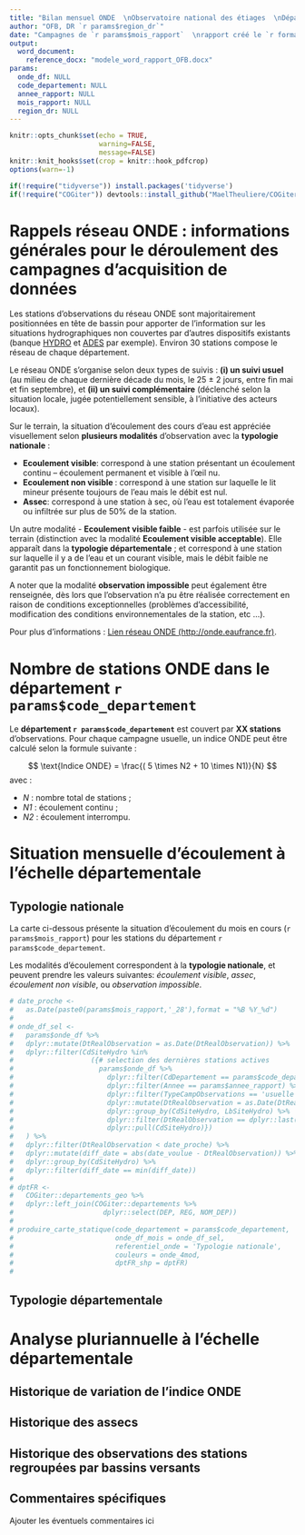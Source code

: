 ```yaml
---
title: "Bilan mensuel ONDE  \nObservatoire national des étiages  \nDépartement `r params$code_departement`"
author: "OFB, DR `r params$region_dr`"
date: "Campagnes de `r params$mois_rapport`  \nrapport créé le `r format(Sys.time(), '%d %B %Y')`"
output: 
  word_document:
    reference_docx: "modele_word_rapport_OFB.docx"
params:
  onde_df: NULL
  code_departement: NULL
  annee_rapport: NULL
  mois_rapport: NULL
  region_dr: NULL
---
```


```r
knitr::opts_chunk$set(echo = TRUE, 
                      warning=FALSE, 
                      message=FALSE)
knitr::knit_hooks$set(crop = knitr::hook_pdfcrop)
options(warn=-1)

if(!require("tidyverse")) install.packages('tidyverse')
if(!require("COGiter")) devtools::install_github("MaelTheuliere/COGiter")
```

\newpage

# Rappels réseau ONDE : informations générales pour le déroulement des campagnes d'acquisition de données

Les stations d'observations du réseau ONDE sont majoritairement positionnées en tête de bassin pour apporter de l'information sur les situations hydrographiques non couvertes par d'autres dispositifs existants (banque [HYDRO](http://www.hydro.eaufrance.fr/) et [ADES](http://www.ades.eaufrance.fr/) par exemple). Environ 30 stations compose le réseau de chaque département. 

Le réseau ONDE s'organise selon deux types de suivis : **(i) un suivi usuel** (au milieu de chaque dernière décade du mois, le 25 ± 2 jours, entre fin mai et fin septembre), et **(ii) un suivi complémentaire** (déclenché selon la situation locale, jugée potentiellement sensible, à l'initiative des acteurs locaux).

Sur le terrain, la situation d'écoulement des cours d'eau est appréciée visuellement selon **plusieurs modalités** d'observation avec la **typologie nationale** :

-   **<span custom-style="Ecoulement_style">Ecoulement visible</span>**: correspond à une station présentant un écoulement continu -- écoulement permanent et visible à l'œil nu.
-   **<span custom-style="Ecoulement_nonvisible_style">Ecoulement non visible</span>
**: correspond à une station sur laquelle le lit mineur présente toujours de l'eau mais le débit est nul.
-   **<span custom-style="Assec_style">Assec</span>**: correspond à une station à sec, où l'eau est totalement évaporée ou infiltrée sur plus de 50% de la station.

Un autre modalité - **<span custom-style="Ecoul_visible_faible">Ecoulement visible faible</span>** - est parfois utilisée sur le terrain (distinction avec la modalité **<span custom-style="Ecoulement_style">Ecoulement visible acceptable</span>**). Elle apparaît dans la **typologie départementale** ; et correspond à une station sur laquelle il y a de l'eau et un courant visible, mais le débit faible ne garantit pas un fonctionnement biologique.

A noter que la modalité **observation impossible** peut également être renseignée, dès lors que l'observation n'a pu être réalisée correctement en raison de conditions exceptionnelles (problèmes d'accessibilité, modification des conditions environnementales de la station, etc ...).

Pour plus d'informations : [Lien réseau ONDE (http://onde.eaufrance.fr)](https://onde.eaufrance.fr/).

# Nombre de stations ONDE dans le département `r params$code_departement`

Le **département `r params$code_departement`** est couvert par **XX stations** d'observations. Pour chaque campagne usuelle, un indice ONDE peut être calculé selon la formule suivante :

$$
\text{Indice ONDE} = \frac{( 5 \times N2 + 10 \times N1)}{N}
$$
avec :

  - *N* : nombre total de stations ;
  - *N1* : écoulement continu ;
  - *N2* : écoulement interrompu.

\newpage

# Situation mensuelle d’écoulement à l'échelle départementale

## Typologie nationale

La carte ci-dessous présente la situation d'écoulement du mois en cours (`r params$mois_rapport`) pour les stations du département `r params$code_departement`. 

Les modalités d'écoulement correspondent à la **typologie nationale**, et peuvent prendre les valeurs suivantes: *<span custom-style="Ecoulement_style">écoulement visible</span>*, *<span custom-style="Assec_style">assec</span>*, *<span custom-style="Ecoulement_nonvisible_style">écoulement non visible</span>*, ou *observation impossible*.

```r

# date_proche <- 
#   as.Date(paste0(params$mois_rapport,'_28'),format = "%B %Y_%d")
# 
# onde_df_sel <-
#   params$onde_df %>%
#   dplyr::mutate(DtRealObservation = as.Date(DtRealObservation)) %>%
#   dplyr::filter(CdSiteHydro %in%
#                   ({# selection des dernières stations actives
#                     params$onde_df %>%
#                       dplyr::filter(CdDepartement == params$code_departement) %>%
#                       dplyr::filter(Annee == params$annee_rapport) %>%
#                       dplyr::filter(TypeCampObservations == 'usuelle') %>%
#                       dplyr::mutate(DtRealObservation = as.Date(DtRealObservation)) %>%
#                       dplyr::group_by(CdSiteHydro, LbSiteHydro) %>%
#                       dplyr::filter(DtRealObservation == dplyr::last(DtRealObservation)) %>%
#                       dplyr::pull(CdSiteHydro)})
#   ) %>%
#   dplyr::filter(DtRealObservation < date_proche) %>% 
#   dplyr::mutate(diff_date = abs(date_voulue - DtRealObservation)) %>%
#   dplyr::group_by(CdSiteHydro) %>%
#   dplyr::filter(diff_date == min(diff_date))
# 
# dptFR <-
#   COGiter::departements_geo %>%
#   dplyr::left_join(COGiter::departements %>%
#                      dplyr::select(DEP, REG, NOM_DEP))
# 
# produire_carte_statique(code_departement = params$code_departement,
#                         onde_df_mois = onde_df_sel,
#                         referentiel_onde = 'Typologie nationale',
#                         couleurs = onde_4mod,
#                         dptFR_shp = dptFR)
# 

```

## Typologie départementale








\newpage

# Analyse pluriannuelle à l'échelle départementale
## Historique de variation de l'indice ONDE

\newpage

## Historique des assecs

\newpage

## Historique des observations des stations regroupées par bassins versants

\newpage

## Commentaires spécifiques

:::{custom-style="Style1"}

Ajouter les éventuels commentaires ici

:::
